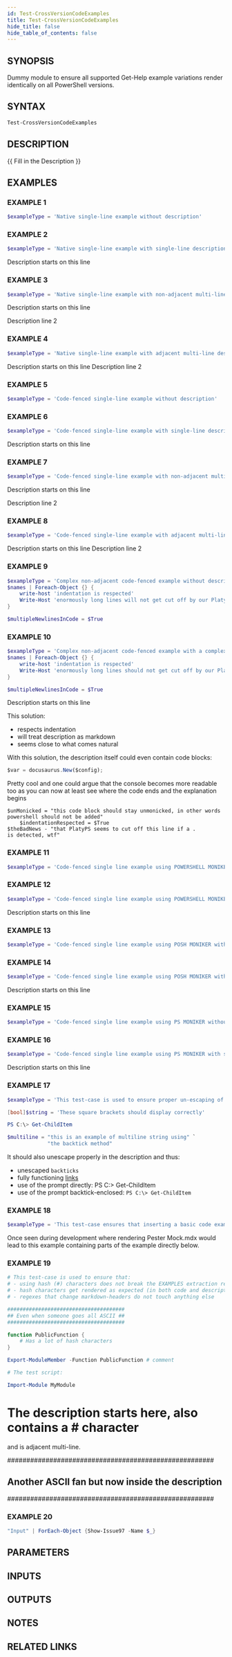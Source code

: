 ```yaml
---
id: Test-CrossVersionCodeExamples
title: Test-CrossVersionCodeExamples
hide_title: false
hide_table_of_contents: false
---
```


## SYNOPSIS

Dummy module to ensure all supported Get-Help example variations render identically on all PowerShell versions.

## SYNTAX

```powershell
Test-CrossVersionCodeExamples
```

## DESCRIPTION

{{ Fill in the Description }}

## EXAMPLES

### EXAMPLE 1

```powershell
$exampleType = 'Native single-line example without description'
```

### EXAMPLE 2

```powershell
$exampleType = 'Native single-line example with single-line description'
```

Description starts on this line

### EXAMPLE 3

```powershell
$exampleType = 'Native single-line example with non-adjacent multi-line description'
```

Description starts on this line

Description line 2

### EXAMPLE 4

```powershell
$exampleType = 'Native single-line example with adjacent multi-line description'
```

Description starts on this line
Description line 2

### EXAMPLE 5

```powershell
$exampleType = 'Code-fenced single-line example without description'
```

### EXAMPLE 6

```powershell
$exampleType = 'Code-fenced single-line example with single-line description'
```

Description starts on this line

### EXAMPLE 7

```powershell
$exampleType = 'Code-fenced single-line example with non-adjacent multi-line description'
```

Description starts on this line

Description line 2

### EXAMPLE 8

```powershell
$exampleType = 'Code-fenced single-line example with adjacent multi-line description'
```

Description starts on this line
Description line 2

### EXAMPLE 9

```powershell
$exampleType = 'Complex non-adjacent code-fenced example without description'
$names | Foreach-Object {} {
    write-host 'indentation is respected'
    Write-Host 'enormously long lines will not get cut off by our PlatyPS friends, ftw'
}

$multipleNewlinesInCode = $True
```

### EXAMPLE 10

```powershell
$exampleType = 'Complex non-adjacent code-fenced example with a complex markdown description'
$names | Foreach-Object {} {
    write-host 'indentation is respected'
    Write-Host 'enormously long lines should not get cut off by our PlatyPS friends, ftw'
}

$multipleNewlinesInCode = $True
```

Description starts on this line

This solution:

- respects indentation
- will treat description as markdown
- seems close to what comes natural

With this solution, the description itself could even contain code blocks:

```js
$var = docusaurus.New($config);
```

Pretty cool and one could argue that the console becomes more readable too
as you can now at least see where the code ends and the explanation begins

```
$unMonicked = "this code block should stay unmonicked, in other words powershell should not be added"
    $indentationRespected = $True
$theBadNews - "that PlatyPS seems to cut off this line if a .
is detected, wtf"
```

### EXAMPLE 11

```powershell
$exampleType = 'Code-fenced single line example using POWERSHELL MONIKER without description'
```

### EXAMPLE 12

```powershell
$exampleType = 'Code-fenced single line example using POWERSHELL MONIKER with single-line description'
```

Description starts on this line

### EXAMPLE 13

```powershell
$exampleType = 'Code-fenced single line example using POSH MONIKER without description'
```

### EXAMPLE 14

```powershell
$exampleType = 'Code-fenced single line example using POSH MONIKER with single-line description'
```

Description starts on this line

### EXAMPLE 15

```powershell
$exampleType = 'Code-fenced single line example using PS MONIKER without description'
```

### EXAMPLE 16

```powershell
$exampleType = 'Code-fenced single line example using PS MONIKER with single-line description'
```

Description starts on this line

### EXAMPLE 17

```powershell
$exampleType = 'This test-case is used to ensure proper un-escaping of "PlatyPS escaped special characters"'

[bool]$string = 'These square brackets should display correctly'

PS C:\> Get-ChildItem

$multiline = "this is an example of multiline string using" `
             "the backtick method"
```

It should also unescape properly in the description and thus:

- unescaped `backticks`
- fully functioning [links](https://www.google.com)
- use of the prompt directly: PS C:\> Get-ChildItem
- use of the prompt backtick-enclosed: `PS C:\> Get-ChildItem`

### EXAMPLE 18

```powershell
$exampleType = 'This test-case ensures that inserting a basic code example does not break the insert-powershell-moniker regex'
```

Once seen during development where rendering Pester Mock.mdx would lead to this example containing parts of the example directly below.

### EXAMPLE 19

```powershell
# This test-case is used to ensure that:
# - using hash (#) characters does not break the EXAMPLES extraction regex
# - hash characters get rendered as expected (in both code and description)
# - regexes that change markdown-headers do not touch anything else

######################################
## Even when someone goes all ASCII ##
######################################

function PublicFunction {
    # Has a lot of hash characters
}

Export-ModuleMember -Function PublicFunction # comment

# The test script:

Import-Module MyModule
```

# The description starts here, also contains a # character

and is adjacent multi-line.

######################################################
## Another ASCII fan but now inside the description ##
######################################################

### EXAMPLE 20

```powershell
"Input" | ForEach-Object {Show-Issue97 -Name $_}
```

## PARAMETERS

## INPUTS

## OUTPUTS

## NOTES

## RELATED LINKS
